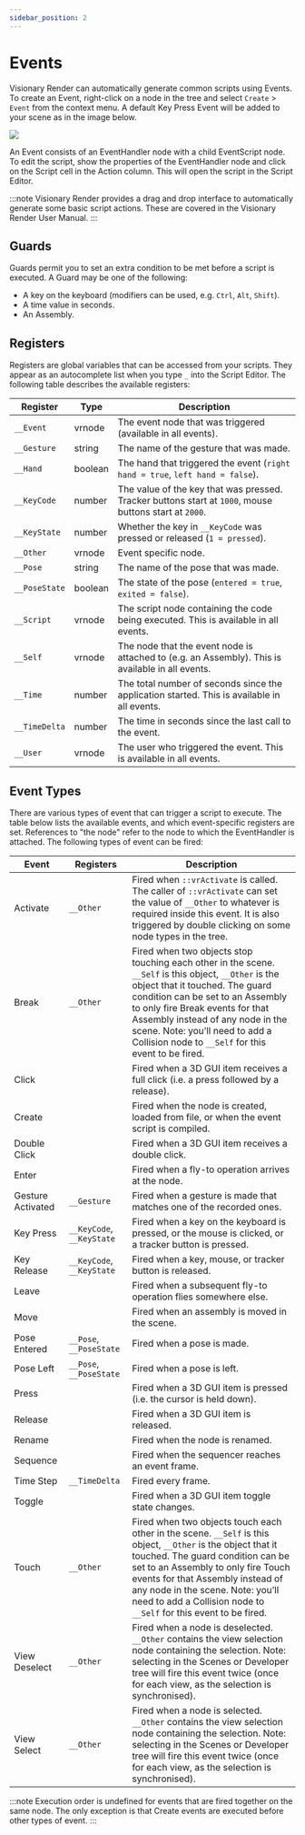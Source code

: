 ```yaml
---
sidebar_position: 2
---
```


# Events

Visionary Render can automatically generate common scripts using Events. To create an Event, right-click on a node in the tree and select `Create` > `Event` from the context menu. A default Key Press Event will be added to your scene as in the image below.

![](/img/programming-guide/script_events.png)

An Event consists of an EventHandler node with a child EventScript node. To edit the script, show the properties of the EventHandler node and click on the Script cell in the Action column. This will open the script in the Script Editor. 

:::note
Visionary Render provides a drag and drop interface to automatically generate some basic script actions. These are covered in the Visionary Render User Manual.
:::

## Guards

Guards permit you to set an extra condition to be met before a script is executed. A Guard may be one of the following:

-	A key on the keyboard (modifiers can be used, e.g. `Ctrl`, `Alt`, `Shift`).
-	A time value in seconds.
-	An Assembly.

## Registers

Registers are global variables that can be accessed from your scripts. They appear as an autocomplete list when you type `_` into the Script Editor. The following table describes the available registers:

| Register      | Type    | Description                              |
| ------------- | ------- | ---------------------------------------- |
| `__Event`     | vrnode  | The event node that was triggered (available in all events). |
| `__Gesture`   | string  | The name of the gesture that was made. |
| `__Hand`      | boolean | The hand that triggered the event (`right hand = true`, `left hand = false`). |
| `__KeyCode`   | number  | The value of the key that was pressed. Tracker buttons start at `1000`, mouse buttons start at `2000`. |
| `__KeyState`  | number  | Whether the key in `__KeyCode` was pressed or released (`1 = pressed`). |
| `__Other`     | vrnode  | Event specific node. |
| `__Pose`      | string  | The name of the pose that was made. |
| `__PoseState` | boolean | The state of the pose (`entered = true`, `exited = false`). |
| `__Script`    | vrnode  | The script node containing the code being executed. This is available in all events. |
| `__Self`      | vrnode  | The node that the event node is attached to (e.g. an Assembly). This is available in all events. |
| `__Time`      | number  | The total number of seconds since the application started. This is available in all events. |
| `__TimeDelta` | number  | The time in seconds since the last call to the event. |
| `__User`      | vrnode  | The user who triggered the event. This is available in all events. |

## Event Types

There are various types of event that can trigger a script to execute. The table below lists the available events, and which event-specific registers are set. References to "the node" refer to the node to which the EventHandler is attached. The following types of event can be fired:

| Event             | Registers                 | Description                              |
| ----------------- | ------------------------- | ---------------------------------------- |
| Activate          | `__Other`                 | Fired when `::vrActivate` is called. The caller of `::vrActivate` can set the value of `__Other` to whatever is required inside this event. It is also triggered by double clicking on some node types in the tree. |
| Break             | `__Other`                 | Fired when two objects stop touching each other in the scene. `__Self` is this object, `__Other` is the object that it touched. The guard condition can be set to an Assembly to only fire Break events for that Assembly instead of any node in the scene. Note: you’ll need to add a Collision node to `__Self` for this event to be fired. |
| Click             |                           | Fired when a 3D GUI item receives a full click (i.e. a press followed by a release). |
| Create            |                           | Fired when the node is created, loaded from file, or when the event script is compiled. |
| Double Click      |                           | Fired when a 3D GUI item receives a double click. |
| Enter             |                           | Fired when a fly-to operation arrives at the node. |
| Gesture Activated | `__Gesture`               | Fired when a gesture is made that matches one of the recorded ones. |
| Key Press         | `__KeyCode`, `__KeyState` | Fired when a key on the keyboard is pressed, or the mouse is clicked, or a tracker button is pressed. |
| Key Release       | `__KeyCode`, `__KeyState` | Fired when a key, mouse, or tracker button is released. |
| Leave             |                           | Fired when a subsequent fly-to operation flies somewhere else. |
| Move              |                           | Fired when an assembly is moved in the scene. |
| Pose Entered      | `__Pose`, `__PoseState`   | Fired when a pose is made. |
| Pose Left         | `__Pose`, `__PoseState`   | Fired when a pose is left. |
| Press             |                           | Fired when a 3D GUI item is pressed (i.e. the cursor is held down). |
| Release           |                           | Fired when a 3D GUI item is released. |
| Rename            |                           | Fired when the node is renamed. |
| Sequence          |                           | Fired when the sequencer reaches an event frame. |
| Time Step         | `__TimeDelta`             | Fired every frame. |
| Toggle            |                           | Fired when a 3D GUI item toggle state changes. |
| Touch             | `__Other`                 | Fired when two objects touch each other in the scene. `__Self` is this object, `__Other` is the object that it touched. The guard condition can be set to an Assembly to only fire Touch events for that Assembly instead of any node in the scene. Note: you’ll need to add a Collision node to `__Self` for this event to be fired. |
| View Deselect     | `__Other`                 | Fired when a node is deselected. `__Other` contains the view selection node containing the selection. Note: selecting in the Scenes or Developer tree will fire this event twice (once for each view, as the selection is synchronised). |
| View Select       | `__Other`                 | Fired when a node is selected. `__Other` contains the view selection node containing the selection. Note: selecting in the Scenes or Developer tree will fire this event twice (once for each view, as the selection is synchronised). |

:::note
Execution order is undefined for events that are fired together on the same node. The only exception is that Create events are executed before other types of event.
:::
